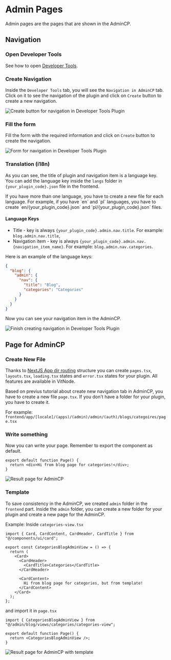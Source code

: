 
# Admin Pages

Admin pages are the pages that are shown in the AdminCP.

## Navigation

<Steps>

### Open Developer Tools

See how to open [Developer Tools](/plugins/overview#developer-tools).

### Create Navigation

Inside the `Developer Tools` tab, you will see the `Navigation in AdminCP` tab. Click on it to see the navigation of the plugin and click on `Create` button to create a new navigation.

<Img
  src={createNavAdminImg}
  alt="Create button for navigation in Developer Tools Plugin"
/>

### Fill the form

Fill the form with the required information and click on `Create` button to create the navigation.

<Img
  src={createNavAdminFormImg}
  alt="Form for navigation in Developer Tools Plugin"
/>

### Translation (i18n)

As you can see, the title of plugin and navigation item is a language key. You can add the language key inside the `langs` folder in `{your_plugin_code}.json` file in the frontend.

<FileTree>
  <FileTree.Folder name="frontend" defaultOpen>
    <FileTree.Folder name="langs" defaultOpen>
      <FileTree.Folder name="en" defaultOpen>
        <FileTree.File name="{your_plugin_code}.json" />
      </FileTree.Folder>
    </FileTree.Folder>
  </FileTree.Folder>
</FileTree>

<Callout type="info" emoji="ℹ️">
  If you have more than one language, you have to create a new file for each
  language. For example, if you have `en` and `pl` languages, you have to create
  `en/{your_plugin_code}.json` and `pl/{your_plugin_code}.json` files.
</Callout>

#### Language Keys

- Title - key is always `{your_plugin_code}.admin.nav.title`. For example: `blog.admin.nav.title`,
- Navigation item - key is always `{your_plugin_code}.admin.nav.{navigation_item_name}`. For example: `blog.admin.nav.categories`.

Here is an example of the language keys:

```json
{
  "blog": {
    "admin": {
      "nav": {
        "title": "Blog",
        "categories": "Categories"
      }
    }
  }
}
```

Now you can see your navigation item in the AdminCP.

<Img
  src={finishNavAdminImg}
  alt="Finish creating navigation in Developer Tools Plugin"
/>

</Steps>

## Page for AdminCP

<Steps>

### Create New File

Thanks to [NextJS App dir routing](https://nextjs.org/docs/app/building-your-application/routing) structure you can create `pages.tsx`, `layouts.tsx`, `loading.tsx` states and `error.tsx` states for your plugin. All features are available in VitNode.

Based on previus tutorial about create new navigation tab in AdminCP, you have to create a new file `page.tsx`. If you don't have a folder for your plugin, you have to create it.

<FileTree>
  <FileTree.Folder name="frontend" defaultOpen>
    <FileTree.Folder name="app" defaultOpen>
      <FileTree.Folder name="[locale]" defaultOpen>
        <FileTree.Folder name="(apps)" defaultOpen>
          <FileTree.Folder name="(admin)" defaultOpen>
            <FileTree.Folder name="admin" defaultOpen>
              <FileTree.Folder name="(auth)" defaultOpen>
                <FileTree.Folder name="{your_plugin_code}" defaultOpen>
                  <FileTree.Folder name="{path}" defaultOpen>
                    <FileTree.File name="page.tsx" />
                  </FileTree.Folder>
                </FileTree.Folder>
              </FileTree.Folder>
            </FileTree.Folder>
          </FileTree.Folder>
        </FileTree.Folder>
      </FileTree.Folder>
    </FileTree.Folder>
  </FileTree.Folder>
</FileTree>

For example: `frontend/app/[locale]/(apps)/(admin)/admin/(auth)/blogs/categoires/page.tsx`

### Write something

Now you can write your page. Remember to export the component as default.

```tsx
export default function Page() {
  return <div>Hi from blog page for categories!</div>;
}
```

<Img src={resultPageAdminImg} alt="Result page for AdminCP" />

### Template

To save consistency in the AdminCP, we created `admin` folder in the `frontend` part. Inside the `admin` folder, you can create a new folder for your plugin and create a new page for the AdminCP.

<FileTree>
  <FileTree.Folder name="frontend" defaultOpen>
    <FileTree.Folder name="admin" defaultOpen>
      <FileTree.Folder name="{your_plugin_code}" defaultOpen>
        <FileTree.Folder name="views" defaultOpen>
          <FileTree.Folder name="categories" defaultOpen>
            <FileTree.File name="categories-view.tsx" />
          </FileTree.Folder>
        </FileTree.Folder>
        <FileTree.File name="...other files and folders" />
      </FileTree.Folder>
    </FileTree.Folder>
  </FileTree.Folder>
</FileTree>

Example: Inside `categories-view.tsx`

```tsx
import { Card, CardContent, CardHeader, CardTitle } from "@/components/ui/card";

export const CategoriesBlogAdminView = () => {
  return (
    <Card>
      <CardHeader>
        <CardTitle>Categories</CardTitle>
      </CardHeader>

      <CardContent>
        Hi from blog page for categories, but from template!
      </CardContent>
    </Card>
  );
};
```

and import it in `page.tsx`

```tsx {1, 4}
import { CategoriesBlogAdminView } from "@/admin/blog/views/categories/categories-view";

export default function Page() {
  return <CategoriesBlogAdminView />;
}
```

<Img
  src={resultTemplatePageAdminImg}
  alt="Result page for AdminCP with template"
/>

</Steps>
